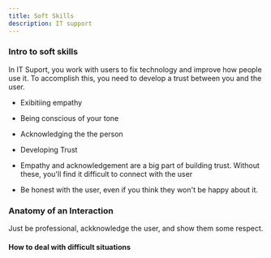 ```yaml
---
title: Soft Skills
description: IT support 
---
```


### Intro to soft skills
In IT Suport, you work with users to fix technology and improve how people use it. To accomplish this, you need to develop a trust between you and the user. 

- Exibitiing empathy
- Being conscious of your tone 
- Acknowledging the the person 
- Developing Trust 


- Empathy and acknowledgement are a big part of building trust. Without these, you'll find it difficult to connect with the user 

- Be honest with the user, even if you think they won't be happy about it.


### Anatomy of an Interaction 
Just be professional, ackknowledge the user, and show them some respect.
  

#### How to deal with difficult situations 
